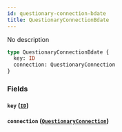 ```yaml
---
id: questionary-connection-bdate
title: QuestionaryConnectionBdate
---
```


No description

```graphql
type QuestionaryConnectionBdate {
  key: ID
  connection: QuestionaryConnection
}
```

### Fields

#### `key` ([`ID`](/v1/scalars/id))

#### `connection` ([`QuestionaryConnection`](/v1/objects/questionary-connection))
